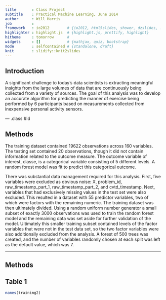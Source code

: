 ```yaml
---
title       : Class Project
subtitle    : Practical Machine Learning, June 2014
author      : Will Harris
job         : 
framework   : io2012        # {io2012, html5slides, shower, dzslides, ...}
highlighter : highlight.js  # {highlight.js, prettify, highlight}
hitheme     : tomorrow      # 
widgets     : []            # {mathjax, quiz, bootstrap}
mode        : selfcontained # {standalone, draft}
knit        : slidify::knit2slides
---
```


## Introduction

A significant challenge to today's data scientists is extracting meaningful insights from the large volumes of data that are continuously being collected from a variety of sources.   The goal of this analysis was to develop an accurate algorithm for predicting the manner of exercise being performed by 6 participants based on measurements collected from inexpensive personal activity sensors.


--- .class #id 

## Methods

The training dataset contained 19622 observations across 160 variables.  The testing set contained 20 observations, though it did not contain information related to the outcome measure.  The outcome variable of interest, classe, is a categorical variable consisting of 5 different levels.   A random forest model was fit to predict this categorical outcome.

There was substantial data management required for this analysis.  First, five variables were excluded as obvious noise: X, problem_id, raw_timestamp_part_1, raw_timestamp_part_2, and cvtd_timestamp.  Next, variables that had exclusively missing values in the test set were also excluded.  This resulted in a dataset with 55 predictor variables, two of which were factors with the remaining numeric. 
The training dataset was then ultimately divided.  Using a random uniform number generator a small subset of exactly 3000 observations was used to train the random forest model and the remaining data was set aside for further validation of the model.  Ultimately this smaller training subset contained levels of the factor variables that were not in the test data set, so the two factor variables were also additionally excluded from the analysis.  A forest of 500 trees was created, and the number of variables randomly chosen at each split was left as the default value, which was 7.



---

## Methods

## Table 1
```r
names(training2)
```

